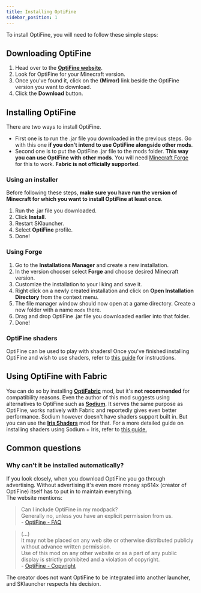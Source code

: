 ```yaml
---
title: Installing OptiFine
sidebar_position: 1
---
```


To install OptiFine, you will need to follow these simple steps:

## Downloading OptiFine
1. Head over to the **[OptiFine website](https://optifine.net)**.
2. Look for OptiFine for your Minecraft version.
3. Once you've found it, click on the **(Mirror)** link beside the OptiFine version you want to download.
4. Click the **Download** button.

## Installing OptiFine
There are two ways to install OptiFine.

* First one is to run the .jar file you downloaded in the previous steps. Go with this one **if you don't intend to use OptiFine alongside other mods**.
* Second one is to put the OptiFine .jar file to the mods folder. **This way you can use OptiFine with other mods**. You will need [Minecraft Forge](https://files.minecraftforge.net) for this to work. **Fabric is not officially supported**.

### Using an installer
Before following these steps, **make sure you have run the version of Minecraft for which you want to install OptiFine at least once**.
1. Run the .jar file you downloaded.
2. Click **Install**.
3. Restart SKlauncher.
4. Select **OptiFine** profile.
5. Done!

### Using Forge
1. Go to the **Installations Manager** and create a new installation.
2. In the version chooser select **Forge** and choose desired Minecraft version.
3. Customize the installation to your liking and save it.
4. Right click on a newly created installation and click on **Open Installation Directory** from the context menu.
5. The file manager window should now open at a game directory. Create a new folder with a name `mods` there.
6. Drag and drop OptiFine .jar file you downloaded earlier into that folder.
7. Done!

### OptiFine shaders
OptiFine can be used to play with shaders! Once you've finished installing OptiFine and wish to use shaders, refer to [this guide](/docs/modding/shaders.mdx/#installing-optifine-shaders) for instructions.

## Using OptiFine with Fabric
You can do so by installing **[OptiFabric](https://www.curseforge.com/minecraft/mc-mods/optifabric)** mod, 
but it's **<span className="text--danger">not recommended</span>** for compatibility reasons. Even the author of this mod suggests using alternatives to OptiFine such as **[Sodium](https://modrinth.com/mod/sodium)**. 
It serves the same purpose as OptiFine, works natively with Fabric and reportedly gives even better performance. Sodium however doesn't have shaders support built in. But you can use the **[Iris Shaders](https://modrinth.com/mod/Iris)** mod for that. 
For a more detailed guide on installing shaders using Sodium + Iris, refer to [this guide.](/docs/modding/shaders.mdx/#installing-shaders-through-iris)

## Common questions
### Why can't it be installed automatically?
If you look closely, when you download OptiFine you go through advertising. Without advertising it's even more money sp614x (creator of OptiFine) itself has to put in to maintain everything.\
The website mentions:

> Can I include OptiFine in my modpack?\
> Generally no, unless you have an explicit permission from us.\
> \- [OptiFine - FAQ](https://optifine.net/faq)

> (...)\
> It may not be placed on any web site or otherwise distributed publicly without advance written permission.\
> Use of this mod on any other website or as a part of any public display is strictly prohibited and a violation of copyright.\
> \- [OptiFine - Copyright](https://optifine.net/copyright)

The creator does not want OptiFine to be integrated into another launcher, and SKlauncher respects his decision.